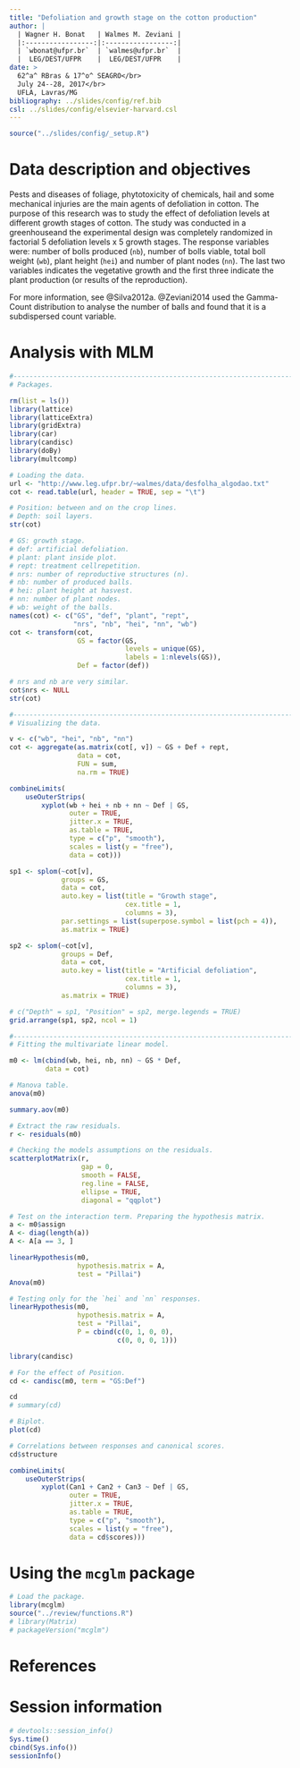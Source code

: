 ```yaml
---
title: "Defoliation and growth stage on the cotton production"
author: |
  | Wagner H. Bonat   | Walmes M. Zeviani |
  |:-----------------:|:-----------------:|
  | `wbonat@ufpr.br`  | `walmes@ufpr.br`  |
  |  LEG/DEST/UFPR    |  LEG/DEST/UFPR    |
date: >
  62^a^ RBras & 17^o^ SEAGRO</br>
  July 24--28, 2017</br>
  UFLA, Lavras/MG
bibliography: ../slides/config/ref.bib
csl: ../slides/config/elsevier-harvard.csl
---
```


```r
source("../slides/config/_setup.R")
```

# Data description and objectives

Pests and diseases of foliage, phytotoxicity of chemicals, hail and some
mechanical injuries are the main agents of defoliation in cotton. The
purpose of this research was to study the effect of defoliation levels
at different growth stages of cotton. The study was conducted in a
greenhouseand the experimental design was completely randomized in
factorial 5 defoliation levels x 5 growth stages. The response variables
were: number of bolls produced (`nb`), number of bolls viable, total
boll weight (`wb`), plant height (`hei`) and number of plant nodes
(`nn`). The last two variables indicates the vegetative growth and the
first three indicate the plant production (or results of the
reproduction).

For more information, see @Silva2012a. @Zeviani2014 used the Gamma-Count
distribution to analyse the number of balls and found that it is a
subdispersed count variable.

# Analysis with MLM

```r
#-----------------------------------------------------------------------
# Packages.

rm(list = ls())
library(lattice)
library(latticeExtra)
library(gridExtra)
library(car)
library(candisc)
library(doBy)
library(multcomp)
```

```r
# Loading the data.
url <- "http://www.leg.ufpr.br/~walmes/data/desfolha_algodao.txt"
cot <- read.table(url, header = TRUE, sep = "\t")

# Position: between and on the crop lines.
# Depth: soil layers.
str(cot)

# GS: growth stage.
# def: artificial defoliation.
# plant: plant inside plot.
# rept: treatment cellrepetition.
# nrs: number of reproductive structures (n).
# nb: number of produced balls.
# hei: plant height at hasvest.
# nn: number of plant nodes.
# wb: weight of the balls.
names(cot) <- c("GS", "def", "plant", "rept",
                "nrs", "nb", "hei", "nn", "wb")
cot <- transform(cot,
                 GS = factor(GS,
                             levels = unique(GS),
                             labels = 1:nlevels(GS)),
                 Def = factor(def))

# nrs and nb are very similar.
cot$nrs <- NULL
str(cot)
```

```r
#-----------------------------------------------------------------------
# Visualizing the data.

v <- c("wb", "hei", "nb", "nn")
cot <- aggregate(as.matrix(cot[, v]) ~ GS + Def + rept,
                 data = cot,
                 FUN = sum,
                 na.rm = TRUE)

combineLimits(
    useOuterStrips(
        xyplot(wb + hei + nb + nn ~ Def | GS,
               outer = TRUE,
               jitter.x = TRUE,
               as.table = TRUE,
               type = c("p", "smooth"),
               scales = list(y = "free"),
               data = cot)))
```
```r
sp1 <- splom(~cot[v],
             groups = GS,
             data = cot,
             auto.key = list(title = "Growth stage",
                             cex.title = 1,
                             columns = 3),
             par.settings = list(superpose.symbol = list(pch = 4)),
             as.matrix = TRUE)

sp2 <- splom(~cot[v],
             groups = Def,
             data = cot,
             auto.key = list(title = "Artificial defoliation",
                             cex.title = 1,
                             columns = 3),
             as.matrix = TRUE)

# c("Depth" = sp1, "Position" = sp2, merge.legends = TRUE)
grid.arrange(sp1, sp2, ncol = 1)
```
```r
#-----------------------------------------------------------------------
# Fitting the multivariate linear model.

m0 <- lm(cbind(wb, hei, nb, nn) ~ GS * Def,
         data = cot)

# Manova table.
anova(m0)

summary.aov(m0)

# Extract the raw residuals.
r <- residuals(m0)

# Checking the models assumptions on the residuals.
scatterplotMatrix(r,
                  gap = 0,
                  smooth = FALSE,
                  reg.line = FALSE,
                  ellipse = TRUE,
                  diagonal = "qqplot")

# Test on the interaction term. Preparing the hypothesis matrix.
a <- m0$assign
A <- diag(length(a))
A <- A[a == 3, ]

linearHypothesis(m0,
                 hypothesis.matrix = A,
                 test = "Pillai")
Anova(m0)

# Testing only for the `hei` and `nn` responses.
linearHypothesis(m0,
                 hypothesis.matrix = A,
                 test = "Pillai",
                 P = cbind(c(0, 1, 0, 0),
                           c(0, 0, 0, 1)))
```
```r
library(candisc)

# For the effect of Position.
cd <- candisc(m0, term = "GS:Def")

cd
# summary(cd)

# Biplot.
plot(cd)

# Correlations between responses and canonical scores.
cd$structure

combineLimits(
    useOuterStrips(
        xyplot(Can1 + Can2 + Can3 ~ Def | GS,
               outer = TRUE,
               jitter.x = TRUE,
               as.table = TRUE,
               type = c("p", "smooth"),
               scales = list(y = "free"),
               data = cd$scores)))
```

# Using the `mcglm` package

```r
# Load the package.
library(mcglm)
source("../review/functions.R")
# library(Matrix)
# packageVersion("mcglm")
```

# References

<!-- Insert the refereces right here! -->
<div id="refs">
</div>

# Session information

```r
# devtools::session_info()
Sys.time()
cbind(Sys.info())
sessionInfo()
```
